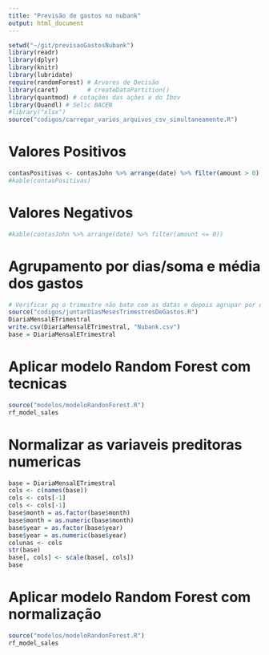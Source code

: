 ```yaml
---
title: "Previsão de gastos no nubank"
output: html_document
---
```


```r
setwd("~/git/previsaoGastosNubank")
library(readr)
library(dplyr)
library(knitr)
library(lubridate)
require(randomForest) # Arvores de Decisão
library(caret)        # createDataPartition()
library(quantmod) # cotações das ações e do Ibov
library(Quandl) # Selic BACEN
#library("xlsx")
source("codigos/carregar_varios_arquivos_csv_simultaneamente.R")
```

# Valores Positivos
```r
contasPositivas <- contasJohn %>% arrange(date) %>% filter(amount > 0)
#kable(contasPositivas)
```

# Valores Negativos
```r
#kable(contasJohn %>% arrange(date) %>% filter(amount <= 0))
```

# Agrupamento por dias/soma e média dos gastos
```r
# Verificar pq o trimestre não bate com as datas e depois agrupar por dias novamente, para enviar ao modelo
source("codigos/juntarDiasMesesTrimestresDeGastos.R")
DiariaMensalETrimestral
write.csv(DiariaMensalETrimestral, "Nubank.csv")
base = DiariaMensalETrimestral
```
# Aplicar modelo Random Forest com tecnicas
```r
source("modelos/modeloRandonForest.R")
rf_model_sales
```


# Normalizar as variaveis preditoras numericas
```r
base = DiariaMensalETrimestral
cols <- c(names(base))
cols <- cols[-1]
cols <- cols[-1]
base$month = as.factor(base$month)
base$month = as.numeric(base$month)
base$year = as.factor(base$year)
base$year = as.numeric(base$year)
colunas <- cols
str(base)
base[, cols] <- scale(base[, cols])
base
```

# Aplicar modelo Random Forest com normalização
```r
source("modelos/modeloRandonForest.R")
rf_model_sales
```




